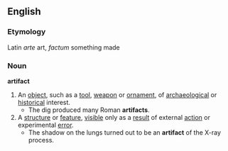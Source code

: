 ==English==
===Etymology===
Latin ''arte'' art, ''factum'' something made
===Noun===
'''artifact'''
#An [[object]], such as a [[tool]], [[weapon]] or [[ornament]], of [[archaeological]] or [[historical]] interest.
#* The dig produced many Roman '''artifacts'''.
#A [[structure]] or [[feature]], [[visible]] only as a [[result]] of external [[action]] or experimental [[error]].
#* The shadow on the lungs turned out to be an '''artifact''' of the X-ray process.